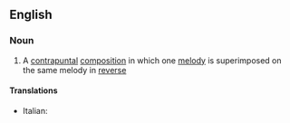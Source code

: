 ==English==

===Noun===
{{en-noun|head=[[crab]] [[canon]]}}

# {{lb|en|music}} A [[contrapuntal]] [[composition]] in which one [[melody]] is superimposed on the same melody in [[reverse]]

====Translations====
{{trans-top|crab canon}}
* Italian: {{t|it|canone cancrizzante|m}}
{{trans-mid}}
{{trans-bottom}}